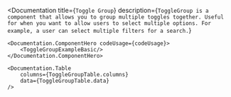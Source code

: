 

<Documentation 
    title={`Toggle Group`} 
    description={`
        ToggleGroup is a component that allows you to group multiple toggles together. Useful for when you want to allow users to select multiple options. For example, a user can select multiple filters for a search.
    `}
>
    <Documentation.ComponentHero codeUsage={codeUsage}>
        <ToggleGroupExampleBasic/>
    </Documentation.ComponentHero>

    <Documentation.Table 
        columns={ToggleGroupTable.columns} 
        data={ToggleGroupTable.data} 
    />
</Documentation>